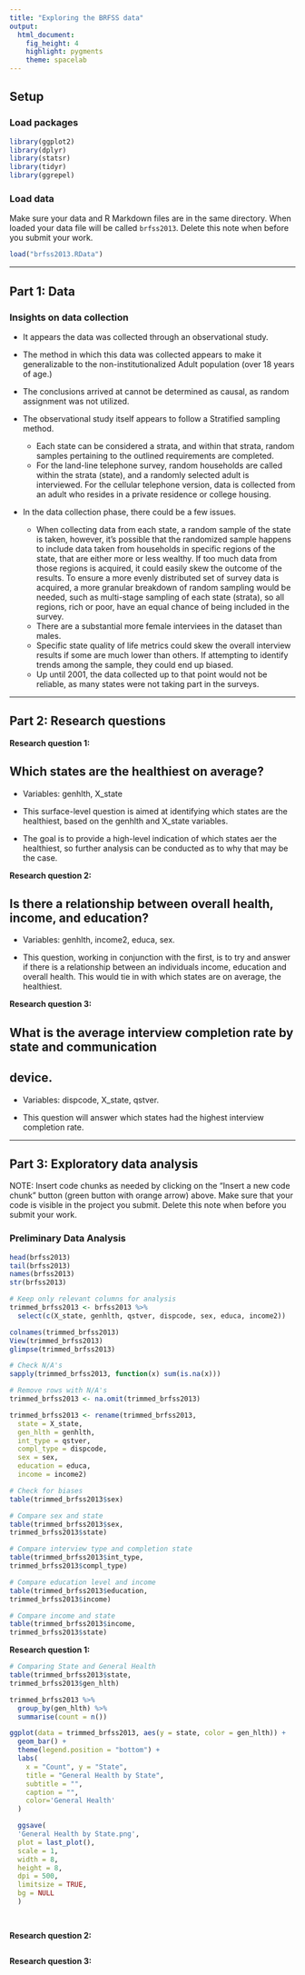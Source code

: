 ```yaml
---
title: "Exploring the BRFSS data"
output: 
  html_document: 
    fig_height: 4
    highlight: pygments
    theme: spacelab
---
```


## Setup

### Load packages

```r
library(ggplot2)
library(dplyr)
library(statsr)
library(tidyr)
library(ggrepel)
```

### Load data

Make sure your data and R Markdown files are in the same directory. When loaded
your data file will be called `brfss2013`. Delete this note when before you submit 
your work. 

```r
load("brfss2013.RData")
```

* * *

## Part 1: Data

### Insights on data collection
- It appears the data was collected through an observational study.

- The method in which this data was collected appears to make it generalizable
to the non-institutionalized Adult population (over 18 years of age.)
- The conclusions arrived at cannot be determined as causal, as random assignment
  was not utilized.
  
- The observational study itself appears to follow a Stratified sampling method.
  - Each state can be considered a strata, and within that strata, random samples
  pertaining to the outlined requirements are completed. 
  - For the land-line telephone survey, random households are called within the 
  strata (state), and a randomly selected adult is interviewed. For the cellular 
  telephone version, data is collected from an adult who resides in a private 
  residence or college housing.
  
- In the data collection phase, there could be a few issues.
  - When collecting data from each state, a random sample of the state is taken,
  however, it's possible that the randomized sample happens to include data taken
  from households in specific regions of the state, that are either more or less
  wealthy. If too much data from those regions is acquired, it could easily skew 
  the outcome of the results. To ensure a more evenly distributed set of survey
  data is acquired, a more granular breakdown of random sampling would be needed,
  such as multi-stage sampling of each state (strata), so all regions, rich or poor,
  have an equal chance of being included in the survey.
  - There are a substantial more female interviees in the dataset than males.
  - Specific state quality of life metrics could skew the overall interview results
  if some are much lower than others. If attempting to identify trends among the
  sample, they could end up biased.
  - Up until 2001, the data collected up to that point would not be reliable, as
  many states were not taking part in the surveys.

* * *

## Part 2: Research questions

**Research question 1:**

## Which states are the healthiest on average?
- Variables: genhlth, X_state

- This surface-level question is aimed at identifying which states are the healthiest, based on the
genhlth and X_state variables.
- The goal is to provide a high-level indication of which states aer the healthiest, so further analysis
can be conducted as to why that may be the case.

**Research question 2:**

## Is there a relationship between overall health, income, and education?
- Variables: genhlth, income2, educa, sex.

- This question, working in conjunction with the first, is to try and answer if there is a relationship
between an individuals income, education and overall health. This would tie in with which states are on average,
the healthiest.

**Research question 3:**

## What is the average interview completion rate by state and communication
## device.
- Variables: dispcode, X_state, qstver.

- This question will answer which states had the highest interview completion 
rate.

* * *

## Part 3: Exploratory data analysis

NOTE: Insert code chunks as needed by clicking on the "Insert a new code chunk" 
button (green button with orange arrow) above. Make sure that your code is visible
in the project you submit. Delete this note when before you submit your work.

### Preliminary Data Analysis
```r
head(brfss2013)
tail(brfss2013)
names(brfss2013)
str(brfss2013)
```
```r
# Keep only relevant columns for analysis
trimmed_brfss2013 <- brfss2013 %>%
  select(c(X_state, genhlth, qstver, dispcode, sex, educa, income2))

colnames(trimmed_brfss2013)
View(trimmed_brfss2013)
glimpse(trimmed_brfss2013)

# Check N/A's
sapply(trimmed_brfss2013, function(x) sum(is.na(x)))

# Remove rows with N/A's
trimmed_brfss2013 <- na.omit(trimmed_brfss2013)

trimmed_brfss2013 <- rename(trimmed_brfss2013,
  state = X_state,
  gen_hlth = genhlth,
  int_type = qstver,
  compl_type = dispcode,
  sex = sex,
  education = educa,
  income = income2)

```

```r
# Check for biases
table(trimmed_brfss2013$sex)

# Compare sex and state
table(trimmed_brfss2013$sex,
trimmed_brfss2013$state)

# Compare interview type and completion state
table(trimmed_brfss2013$int_type,
trimmed_brfss2013$compl_type)

# Compare education level and income
table(trimmed_brfss2013$education,
trimmed_brfss2013$income)

# Compare income and state
table(trimmed_brfss2013$income,
trimmed_brfss2013$state)
```

**Research question 1:**

```r
# Comparing State and General Health
table(trimmed_brfss2013$state,
trimmed_brfss2013$gen_hlth)

trimmed_brfss2013 %>%
  group_by(gen_hlth) %>%
  summarise(count = n())

ggplot(data = trimmed_brfss2013, aes(y = state, color = gen_hlth)) +
  geom_bar() +
  theme(legend.position = "bottom") +
  labs(
    x = "Count", y = "State",
    title = "General Health by State",
    subtitle = "",
    caption = "",
    color='General Health'
  )

  ggsave(
  'General Health by State.png',
  plot = last_plot(),
  scale = 1,
  width = 8,
  height = 8,
  dpi = 500,
  limitsize = TRUE,
  bg = NULL
  )

  
```

**Research question 2:**

```r

```

**Research question 3:**

```r

```


